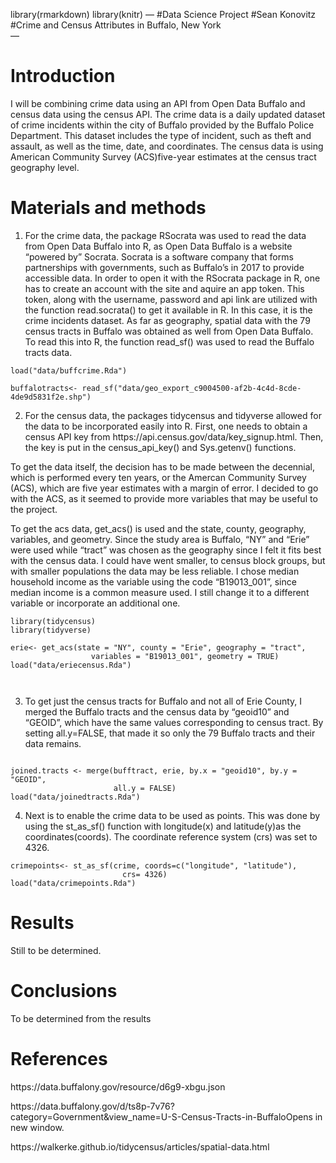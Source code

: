 library(rmarkdown)
library(knitr)
---
#Data Science Project 
#Sean Konovitz
#Crime and Census Attributes in Buffalo, New York  
---

# Introduction
I will be combining crime data using an API from Open Data Buffalo and census data using the census API. The crime data is a daily updated dataset of crime incidents within the city of Buffalo provided by the Buffalo Police Department. This dataset includes the type of incident, such as theft and assault, as well as the time, date, and coordinates. The census data is using American Community Survey (ACS)five-year estimates at the census tract geography level.



# Materials and methods
1. For the crime data, the package RSocrata was used to read the data from Open Data Buffalo into R, as Open Data Buffalo is a website "powered by" Socrata. Socrata is a software company that forms partnerships with governments, such as Buffalo's in 2017 to provide accessible data. In order to open it with the RSocrata package in R, one has to create an account with the site and aquire an app token. This token, along with the username, password and api link are utilized with the function read.socrata() to get it available in R. In this case, it is the crime incidents dataset. As far as geography, spatial data with the 79 census tracts in Buffalo was obtained as well from Open Data Buffalo. To read this into R, the function read_sf() was used to read the Buffalo tracts data. 

```
load("data/buffcrime.Rda")

```
```
buffalotracts<- read_sf("data/geo_export_c9004500-af2b-4c4d-8cde-4de9d5831f2e.shp")

```
2. For the census data, the packages tidycensus and tidyverse allowed for the data to be incorporated easily into R. First, one needs to obtain a census API key from https://api.census.gov/data/key_signup.html. Then, the key is put in the census_api_key() and Sys.getenv() functions. 

To get the data itself, the decision has to be made between the decennial, which is performed every ten years, or the Amercan Community Survey (ACS), which are five year estimates with a margin of error. I decided to go with the ACS, as it seemed to provide more variables that may be useful to the project. 

To get the acs data, get_acs() is used and the state, county, geography, variables, and geometry. Since the study area is Buffalo, "NY" and "Erie" were used while "tract" was chosen as the geography since I felt it fits best with the census data. I could have went smaller, to census block groups, but with smaller populations the data may be less reliable. I chose median household income as the variable using the code "B19013_001", since median income is a common measure used. I still change it to a different variable or incorporate an additional one. 

```
library(tidycensus)
library(tidyverse)

erie<- get_acs(state = "NY", county = "Erie", geography = "tract", 
                  variables = "B19013_001", geometry = TRUE)
load("data/eriecensus.Rda")

                 
```
3. To get just the census tracts for Buffalo and not all of Erie County, I merged the Buffalo tracts and the census data by "geoid10" and "GEOID", which have the same values corresponding to census tract. By setting all.y=FALSE, that made it so only the 79 Buffalo tracts and their data remains. 

```

joined.tracts <- merge(bufftract, erie, by.x = "geoid10", by.y = "GEOID",
                       all.y = FALSE)
load("data/joinedtracts.Rda")

```
4. Next is to enable the crime data to be used as points. This was done by using the st_as_sf() function with longitude(x) and latitude(y)as the coordinates(coords). The coordinate reference system (crs) was set to 4326.

```
crimepoints<- st_as_sf(crime, coords=c("longitude", "latitude"),
                         crs= 4326)
load("data/crimepoints.Rda")

```

# Results

Still to be determined. 

# Conclusions

To be determined from the results

# References

https://data.buffalony.gov/resource/d6g9-xbgu.json

https://data.buffalony.gov/d/ts8p-7v76?category=Government&view_name=U-S-Census-Tracts-in-BuffaloOpens in new window.

https://walkerke.github.io/tidycensus/articles/spatial-data.html

